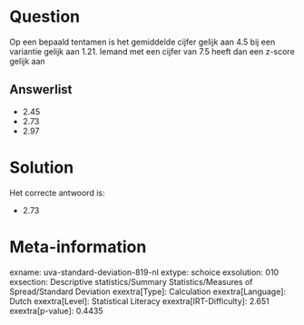 Question
========

Op een bepaald tentamen is het gemiddelde cijfer gelijk aan 4.5 bij een
variantie gelijk aan 1.21. Iemand met een cijfer van 7.5 heeft dan een
z-score gelijk aan

Answerlist
----------

* 2.45
* 2.73
* 2.97

Solution
========

Het correcte antwoord is: 

* 2.73

Meta-information
================
exname: uva-standard-deviation-819-nl
extype: schoice
exsolution: 010
exsection: Descriptive statistics/Summary Statistics/Measures of Spread/Standard Deviation
exextra[Type]: Calculation
exextra[Language]: Dutch
exextra[Level]: Statistical Literacy
exextra[IRT-Difficulty]: 2.651
exextra[p-value]: 0.4435
